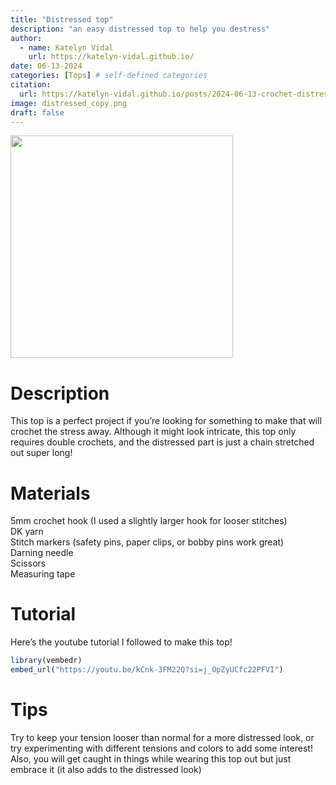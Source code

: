 ```yaml
---
title: "Distressed top"
description: "an easy distressed top to help you destress"
author:
  - name: Katelyn Vidal
    url: https://katelyn-vidal.github.io/
date: 06-13-2024
categories: [Tops] # self-defined categories
citation: 
  url: https://katelyn-vidal.github.io/posts/2024-06-13-crochet-distressed-blog-post/ 
image: distressed_copy.png
draft: false 
---
```


![](distressed.png){fig-align="center" width="356"}

# Description

This top is a perfect project if you're looking for something to make that will crochet the stress away. Although it might look intricate, this top only requires double crochets, and the distressed part is just a chain stretched out super long! 

# Materials

5mm crochet hook (I used a slightly larger hook for looser stitches)\
DK yarn\
Stitch markers (safety pins, paper clips, or bobby pins work great)\
Darning needle\
Scissors\
Measuring tape\

# Tutorial

Here's the youtube tutorial I followed to make this top!

```r
library(vembedr)
embed_url("https://youtu.be/kCnk-3FM22Q?si=j_OpZyUCfc22PFVI")
```

# Tips

Try to keep your tension looser than normal for a more distressed look, or try experimenting with different tensions and colors to add some interest! Also, you will get caught in things while wearing this top out but just embrace it (it also adds to the distressed look)
